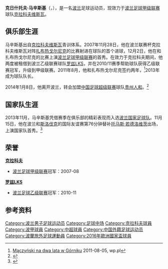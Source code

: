 {{noteta|G1=足球}}
{{infobox Football biography
| name                = 克日什托夫·马辛斯基<br>Krzysztof Mączyński
| image               = [[File:Krzysztof_Mączyński.jpg|200px]]
| caption             = 
| birth_date          = {{birth date and age|1987|5|23|df=y}}
| birth_place         = [[波兰|波兰]][[克拉科夫|克拉科夫]]
| height              = {{height|m=1.75}}
| position            = [[中场|中场]]
| currentclub         = [[维斯瓦克拉科夫足球俱乐部|克拉科夫维斯瓦]]
| clubnumber          = 29
| youthyears1         = {{0|0000}}–2006| youthclubs1 = [[维斯瓦克拉科夫足球俱乐部|克拉科夫维斯瓦]] 
| years1              = 2006–2007| clubs1 = [[维斯瓦克拉科夫足球俱乐部|克拉科夫维斯瓦II]] | caps1 = | goals1 = 
| years2              = 2007–2011 | clubs2 = [[维斯瓦克拉科夫足球俱乐部|克拉科夫维斯瓦]] | caps2 = 8| goals2 = 0
| years3              = 2009| clubs3 = → [[ŁKS_Łódź|罗兹LKS]] (租借)| caps3 = 13| goals3 = 1
| years4              = 2010–2011| clubs4 = → [[ŁKS_Łódź|罗兹LKS]] (租借)| caps4 = 30 | goals4 = 3
| years5              = 2011–2014 | clubs5 = [[戈爾尼克扎布熱|扎布热戈尔尼克]] | caps5 = 73| goals5 = 2
| years6              = 2014–2015 | clubs6 = [[贵州人和足球俱乐部|贵州人和]]| caps6 = 36| goals6 = 4
| years7              = 2015– | clubs7 = [[维斯瓦克拉科夫足球俱乐部|克拉科夫维斯瓦]]| caps7 = 41| goals7 = 2
| totalcaps           = | totalgoals = 
| nationalyears1      = 2013–     
| nationalteam1       = [[波兰国家足球队|波兰]]
| nationalcaps1       = 22
| nationalgoals1      = 1
| medaltemplates      = 
| club-update         = 2014年1月9日
| nationalteam-update = 2014年1月9日
}}
'''克日什托夫·马辛斯基'''（'''{{lang|pl|Krzysztof Mączyński}}'''，{{bd|1987年|5月23日|||catIdx=Maczynski, Krzysztof}}），是一名[[波兰|波兰]]足球运动员，现效力于[[波兰足球甲级联赛|波兰足球甲级联赛]]球队[[维斯瓦克拉科夫足球俱乐部|克拉科夫维斯瓦]]。

==俱乐部生涯==
马辛斯基出自[[维斯瓦克拉科夫足球俱乐部|克拉科夫维斯瓦]]青训体系。2007年11月28日，他在波兰联赛杯克拉科夫维斯瓦对阵[[戈爾尼克扎布熱|扎布热戈尔尼克]]的比赛射进在球队的首个进球，12月2日，他在和扎布热戈尔尼克的比赛上演[[波兰足球甲级联赛|波兰足球甲级联赛]]的首秀。在效力于克拉科夫期间，他两度被租借到波兰乙级联赛球队[[ŁKS_Łódź|罗兹LKS]]，并在2010/11赛季帮助球队获得乙级联赛冠军，升级到甲级联赛。2011年8月，他和扎布热戈尔尼克签约两年，<ref>[http://ekstraklasa.wp.pl/kat,32296,title,Maczynski-na-dwa-lata-w-Gorniku,wid,13662934,wiadomosc.html?ticaid=1cdbe&_ticrsn=5 Mączyński na dwa lata w Górniku] {{Wayback|url=http://ekstraklasa.wp.pl/kat,32296,title,Maczynski-na-dwa-lata-w-Gorniku,wid,13662934,wiadomosc.html?ticaid=1cdbe&_ticrsn=5 |date=20140109023102 }} 2011-08-05, wp.pl</ref>2013年成为球队队长。

2014年1月8日，他离开波兰，转会加盟[[中国足球超级联赛|中国足球超级联赛]]球队[[贵州人和足球俱乐部|贵州人和]]。<ref>{{cite news|title=Krzysztof Mączyński przechodzi z Górnika Zabrze do Kuejczou Rehne|url=http://sport.interia.pl/klub-gornik-zabrze/news-krzysztof-maczynski-przechodzi-z-gornika-zabrze-do-kuejczou-,nId,1085908|accessdate=8 January 2014|newspaper=Interia|date=2014-01-08|archive-date=2019-12-05|archive-url=https://web.archive.org/web/20191205232555/https://sport.interia.pl/klub-gornik-zabrze/news-krzysztof-maczynski-przechodzi-z-gornika-zabrze-do-kuejczou-,nId,1085908|dead-url=no}}</ref>

==国家队生涯==
2013年11月，马辛斯基凭借赛季在俱乐部的精彩表现而入选[[波兰国家足球队|波兰国家足球队]]。11月15日，他在波兰和[[斯洛伐克国家足球队|斯洛伐克]]的国际友谊赛第76分钟替补[[Tomasz_Jodłowiec|托马斯·若德洛维茨]]出场，上演国家队首秀。<ref>{{cite news|url=http://www.90minut.pl/news/224/news2242071-Nowy-trener-stara-bieda.html|title=Nowy trener, stara bida|newspaper=90minut.pl|accessdate=2013-11-15|archive-date=2020-02-18|archive-url=https://web.archive.org/web/20200218133329/http://www.90minut.pl/news/224/news2242071-Nowy-trener-stara-bieda.html|dead-url=no}}</ref>

==荣誉==
'''[[维斯瓦克拉科夫足球俱乐部|克拉科夫]]'''
*[[波兰足球甲级联赛|波兰足球甲级联赛]]冠军：2007-08

'''[[ŁKS_Łódź|罗兹LKS]]'''
*[[波兰足球乙级联赛|波兰足球乙级联赛]]冠军：2010-11

==参考资料==
{{reflist}}
{{2014年中超分类名单贵州}}
{{2015年中超分类名单贵州}}
{{2016年歐洲國家盃波蘭參賽名單}}

{{DEFAULTSORT:Maczynski, Krzysztof}}
[[Category:波兰男子足球运动员|Category:波兰男子足球运动员]]
[[Category:足球中场|Category:足球中场]]
[[Category:克拉科夫球員|Category:克拉科夫球員]]
[[Category:波甲球員|Category:波甲球員]]
[[Category:中超球員|Category:中超球員]]
[[Category:中国外籍足球运动员|Category:中国外籍足球运动员]]
[[Category:波蘭旅外足球運動員|Category:波蘭旅外足球運動員]]
[[Category:2016年歐洲國家盃球員|Category:2016年歐洲國家盃球員]]